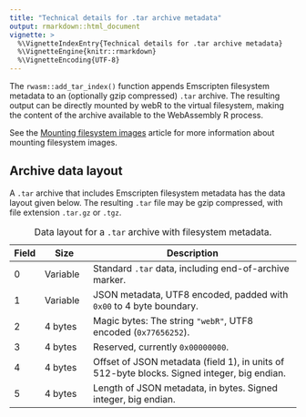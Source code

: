 ```yaml
---
title: "Technical details for .tar archive metadata"
output: rmarkdown::html_document
vignette: >
  %\VignetteIndexEntry{Technical details for .tar archive metadata}
  %\VignetteEngine{knitr::rmarkdown}
  %\VignetteEncoding{UTF-8}
---
```


The `rwasm::add_tar_index()` function appends Emscripten filesystem metadata to an (optionally gzip compressed) `.tar` archive.
The resulting output can be directly mounted by webR to the virtual filesystem, making the content of the archive available to the WebAssembly R process.

See the [Mounting filesystem images](mount-fs-image.html) article for more information about mounting filesystem images.

## Archive data layout

A `.tar` archive that includes Emscripten filesystem metadata has the data layout given below. The resulting `.tar` file may be gzip compressed, with file extension `.tar.gz` or `.tgz`.

| Field | Size | Description |
|-|---|-------------|
| 0 | Variable | Standard `.tar` data, including end-of-archive marker. |
| 1 | Variable | JSON metadata, UTF8 encoded, padded with `0x00` to 4 byte boundary. |
| 2 | 4 bytes | Magic bytes: The string `"webR"`, UTF8 encoded (`0x77656252`). |
| 3 | 4 bytes | Reserved, currently `0x00000000`. |
| 4 | 4 bytes | Offset of JSON metadata (field 1), in units of 512-byte blocks. Signed integer, big endian. |
| 5 | 4 bytes | Length of JSON metadata, in bytes. Signed integer, big endian. |
Table: Data layout for a `.tar` archive with filesystem metadata.
